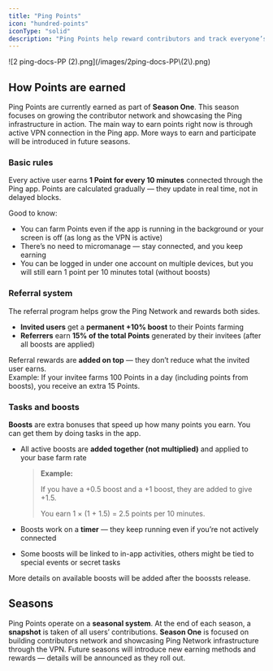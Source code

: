 ```yaml
---
title: "Ping Points"
icon: "hundred-points"
iconType: "solid"
description: "Ping Points help reward contributors and track everyone’s impact in the Ping Network"
---
```


<Frame>
  ![2 ping-docs-PP (2).png](/images/2ping-docs-PP\(2\).png)
</Frame>

## How Points are earned

Ping Points are currently earned as part of **Season One**. This season focuses on growing the contributor network and showcasing the Ping infrastructure in action. The main way to earn points right now is through active VPN connection in the Ping app. More ways to earn and participate will be introduced in future seasons.

### Basic rules

Every active user earns **1 Point for every 10 minutes** connected through the Ping app. Points are calculated gradually — they update in real time, not in delayed blocks. 

Good to know:

- You can farm Points even if the app is running in the background or your screen is off (as long as the VPN is active)
- There’s no need to micromanage — stay connected, and you keep earning
- You can be logged in under one account on multiple devices, but you will still earn 1 point per 10 minutes total (without boosts)

### Referral system

The referral program helps grow the Ping Network and rewards both sides.

- **Invited users** get a **permanent \+10% boost** to their Points farming
- **Referrers** earn **15% of the total Points** generated by their invitees (after all boosts are applied)

Referral rewards are **added on top** — they don’t reduce what the invited user earns.\
Example: If your invitee farms 100 Points in a day (including points from boosts), you receive an extra 15 Points.

### Tasks and boosts

**Boosts** are extra bonuses that speed up how many points you earn. You can get them by doing tasks in the app.

- All active boosts are **added together (not multiplied)** and applied to your base farm rate

  > **Example:**
  >
  > If you have a \+0.5 boost and a \+1 boost, they are added to give \+1.5.
  >
  > You earn 1 × (1 \+ 1.5) = 2.5 points per 10 minutes.
- Boosts work on a **timer** — they keep running even if you’re not actively connected
- Some boosts will be linked to in-app activities, others might be tied to special events or secret tasks

More details on available boosts will be added after the boossts release.

## Seasons

Ping Points operate on a **seasonal system**. At the end of each season, a **snapshot** is taken of all users’ contributions. **Season One** is focused on building contributors network and showcasing Ping Network infrastructure through the VPN. Future seasons will introduce new earning methods and rewards — details will be announced as they roll out.